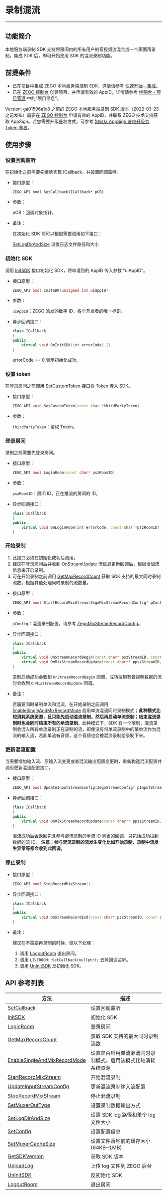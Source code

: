 # 录制混流
- - - 

## 功能简介

本地服务端录制 SDK 支持将房间内的所有用户的音视频流混合成一个画面再录制，集成 SDK 后，即可开始使用 SDK 的混流录制功能。

## 前提条件


- 已在项目中集成 ZEGO 本地服务端录制 SDK，详情请参考 [快速开始 - 集成](./SDK%20Integration.mdx)。
- 已在 [ZEGO 控制台](https://console.zego.im) 创建项目，并申请有效的 AppID，详情请参考 [控制台 - 项目管理](#12107) 中的“项目信息”。

<Warning title="Warning">

Version: ga01596a1c8 之前的 ZEGO 本地服务端录制 SDK 版本（2022-03-23 之前发布）需要在 [ZEGO 控制台](https://console.zego.im) 申请有效的 AppID，并联系 ZEGO 技术支持获取 AppSign。若您需要升级鉴权方式，可参考 [如何从 AppSign 鉴权升级为 Token 鉴权](http://doc-zh.zego.im/faq/token_upgrade?product=ExpressVideo&platform=all)。
</Warning>


## 使用步骤

### 设置回调监听

在初始化之前需要先继承实现 ICallback，并设置回调监听。

- 接口原型：

  `ZEGO_API bool SetCallback(ICallback* pCB)`
    
- 参数：

  pCB：回调对象指针。
  
- 备注：

  在初始化 SDK 前可以根据需要调用如下接口：

  [SetLogDirAndSize](/API/ServerRecord/namespace_z_e_g_o_1_1_l_i_v_e_r_o_o_m.html#a3b3fbef85f70e1796df124616ad3eb5e) 设置日志文件路径和大小
    
### 初始化 SDK

调用 [InitSDK](/API/ServerRecord/namespace_z_e_g_o_1_1_l_i_v_e_r_o_o_m.html#af8fcc2e5a69e83075637631d68fcf4ea) 接口初始化 SDK，将申请到的 AppID 传入参数 “uiAppID”。

- 接口原型：

  ```cpp
  ZEGO_API bool InitSDK(unsigned int uiAppID)
  ```
    
- 参数：

  `uiAppID`：ZEGO 派发的数字 ID，各个开发者的唯一标识。

- 异步回调接口：

  ```cpp
  class ICallback
  {
  public:
      virtual void OnInitSDK(int errorCode) {}
  }
  ```
  errorCode == 0 表示初始化成功。

### 设置 token

在登录房间之前调用 [SetCustomToken](/API/ServerRecord/namespace_z_e_g_o_1_1_l_i_v_e_r_o_o_m.html#a68bdea0d66d62c8bf4d671284707b3ae) 接口将 Token 传入 SDK。

- 接口原型：

  ```cpp
  ZEGO_API void SetCustomToken(const char *thirdPartyToken)
  ```

- 参数：

  `thirdPartyToken`：鉴权 Token。

### 登录房间

录制之前需要先登录房间。

- 接口原型：

  ```cpp
  ZEGO_API bool LoginRoom(const char* pszRoomID)
  ```
    
- 参数：  

  `pszRoomID`：房间 ID，正在推流的房间的 ID。
  
- 异步回调接口：

  ```cpp
  class ICallback
  {
  public:
      virtual void OnLoginRoom(int errorCode, const char *pszRoomID) = 0;
  }
  ```
    
###   开始录制


1. 此接口必须在初始化成功后调用。
2. 建议在登录房间后并收到 [OnStreamUpdate](/API/ServerRecord/class_z_e_g_o_1_1_l_i_v_e_r_o_o_m_1_1_i_callback.html#a6d0fe744187badddf744918869c59dfd) 流信息更新回调后，根据增加流信息来开启录制。
3. 可在开始录制之前调用 [GetMaxRecordCount](/API/ServerRecord/namespace_z_e_g_o_1_1_l_i_v_e_r_o_o_m.html#ac0a46bc40d185af50d12dc3b210c7bc7) 获取 SDK 支持的最大同时录制流数，根据其值处理同时录制的流数量。

- 接口原型：

  ```cpp
  ZEGO_API bool StartRecordMixStream(ZegoMixStreamRecordConfig* pConfig)
  ```
    
- 参数：  

  `pConfig`：混流录制配置，请参考 [ZegoMixStreamRecordConfig](/API/ServerRecord/struct_z_e_g_o_1_1_l_i_v_e_r_o_o_m_1_1_zego_mix_stream_record_config.html)。
  
- 异步回调接口：

  ```cpp
  class ICallback
  {
  public:
      virtual void OnStreamRecordBegin(const char* pszStreamID, const char *pszPathAndName) = 0;
      virtual void OnMixStreamRecordUpdate(const char** ppszStreamID, int nStreamCount) = 0;
  }
  ```
  录制启动成功会收到 `OnStreamRecordBegin` 回调，成功拉到有音视频数据的流时会收到 `OnMixStreamRecordUpdate` 回调。
      
- 备注：
 
  若需要同时录制单流和混流，在开始录制之前调用 [EnableSingleAndMixRecordMode](/API/ServerRecord/namespace_z_e_g_o_1_1_l_i_v_e_r_o_o_m.html#a53a179486c995ffceea94dfaec3935e4) 启用单流混流同时录制模式；**此种模式比较消耗系统资源，且只能先启动混流录制，然后再启动单流录制；结束混流录制时也会同时结束所有的单流录制**。此种模式下，SDK 有一个限制，混流录制会混入所有单流录制正在录制的流，即使没有将单流录制中的某单流作为混流的输入流，若此单流有音频，这个音频也会被混流录制给录制下来。
      
### 更新混流配置

当需要增加输入流、原输入流变更或者混流输出配置变更时，重新构造混流配置并调用更新混流配置接口。

- 接口原型：

  ```cpp
  ZEGO_API bool UpdateInputStreamConfig(ZegoStreamConfig* pInputStream, int nInputStreamCount)
  ```
    
- 异步回调接口：

  ```cpp
  class ICallback
  {
  public:
      virtual void OnMixStreamRecordUpdate(const char** ppszStreamID, int nStreamCount) = 0;
  }
  ```
  混流成功后会返回包含参与混流录制的单流 ID 列表的回调，只包括成功拉到数据的流 ID。
  **注意：参与混流录制的流发生变化比如开始录制、录制中流发生异常等都会收到此回调。**
  
### 停止录制

- 接口原型：

  ```cpp
  ZEGO_API bool StopRecordMixStream()
  ```
    
- 异步回调接口：

  ```cpp
  class ICallback
  {
  public:
      virtual void OnStreamRecordEnd(const char* pszStreamID, const char *pszPathAndName, RecordEndReason reason) = 0;
  }
  ```
    
- 备注：

  建议在不需要再录制的时候，做以下处理：
  1. 调用 [LogoutRoom](/API/ServerRecord/namespace_z_e_g_o_1_1_l_i_v_e_r_o_o_m.html#a02b98c29388acfea615e98580dbf37be) 退出房间。
  2. 调用 `LIVEROOM::SetCallback(nullptr);` 去掉回调监听。
  3. 调用 [UnInitSDK](/API/ServerRecord/namespace_z_e_g_o_1_1_l_i_v_e_r_o_o_m.html#ad22d5b7f5f22a4f2339d7a09fbc8e149) 反初始化 SDK。

##  API 参考列表

| 方法 | 描述 |
|-------|--------|
| [SetCallback](/API/ServerRecord/namespace_z_e_g_o_1_1_l_i_v_e_r_o_o_m.html#ac65bb0a987f3c4c2339869c8d42317ca) | 设置回调监听 |
| [InitSDK](/API/ServerRecord/namespace_z_e_g_o_1_1_l_i_v_e_r_o_o_m.html#af8fcc2e5a69e83075637631d68fcf4ea) | 初始化 SDK |
| [LoginRoom](/API/ServerRecord/namespace_z_e_g_o_1_1_l_i_v_e_r_o_o_m.html#ac13869a794f456b739a5c9240e8f752c) | 登录房间 |
| [GetMaxRecordCount](/API/ServerRecord/namespace_z_e_g_o_1_1_l_i_v_e_r_o_o_m.html#ac0a46bc40d185af50d12dc3b210c7bc7) | 获取 SDK 支持的最大同时录制流数 |
| [EnableSingleAndMixRecordMode](/API/ServerRecord/namespace_z_e_g_o_1_1_l_i_v_e_r_o_o_m.html#a53a179486c995ffceea94dfaec3935e4) | 设置是否启用单流混流同时录制模式，启用该模式比较消耗系统资源 |
| [StartRecordMixStream](/API/ServerRecord/namespace_z_e_g_o_1_1_l_i_v_e_r_o_o_m.html#a6a117184a597fe9cb7b6bdce03604b39) | 开始混流录制 |
| [UpdateInputStreamConfig](/API/ServerRecord/namespace_z_e_g_o_1_1_l_i_v_e_r_o_o_m.html#ae9f7fbef19a9dde6908e8378df4df71f) | 更新混流录制输入流配置  |
| [StopRecordMixStream](/API/ServerRecord/namespace_z_e_g_o_1_1_l_i_v_e_r_o_o_m.html#af59c73eed250520f562ebdbff1bb6776) | 停止混流录制 |
| [SetMuxerOutType](/API/ServerRecord/namespace_z_e_g_o_1_1_l_i_v_e_r_o_o_m.html#a079d86fab862ef7691b72aae74a825b0) | 设置录制数据输出方式 |
| [SetLogDirAndSize](/API/ServerRecord/namespace_z_e_g_o_1_1_l_i_v_e_r_o_o_m.html#a3b3fbef85f70e1796df124616ad3eb5e) | 设置 SDK log 路径和单个 log 文件大小 |
| [SetConfig](/API/ServerRecord/namespace_z_e_g_o_1_1_l_i_v_e_r_o_o_m.html#a06880edde0dc25a759e0227b34f0e059) | 设置配置信息 |
| [SetMuxerCacheSize](/API/ServerRecord/namespace_z_e_g_o_1_1_l_i_v_e_r_o_o_m.html#a3f5e354e62a78ed4d0145f46cc06ed2c) | 设置文件落地前的缓存大小(64KB~1MB) |
| [GetSDKVersion](/API/ServerRecord/namespace_z_e_g_o_1_1_l_i_v_e_r_o_o_m.html#af4eea202c9ac60b679c34e60d0c26729) | 获取 SDK 版本 |
| [UploadLog](/API/ServerRecord/namespace_z_e_g_o_1_1_l_i_v_e_r_o_o_m.html#a932b070c8f8537f5ff90e7e0feebf360) | 上传 log 文件到 ZEGO 后台 |
| [UnInitSDK](/API/ServerRecord/namespace_z_e_g_o_1_1_l_i_v_e_r_o_o_m.html#ad22d5b7f5f22a4f2339d7a09fbc8e149) | 反初始化 SDK |
| [LogoutRoom](/API/ServerRecord/namespace_z_e_g_o_1_1_l_i_v_e_r_o_o_m.html#a02b98c29388acfea615e98580dbf37be) | 退出房间 |
